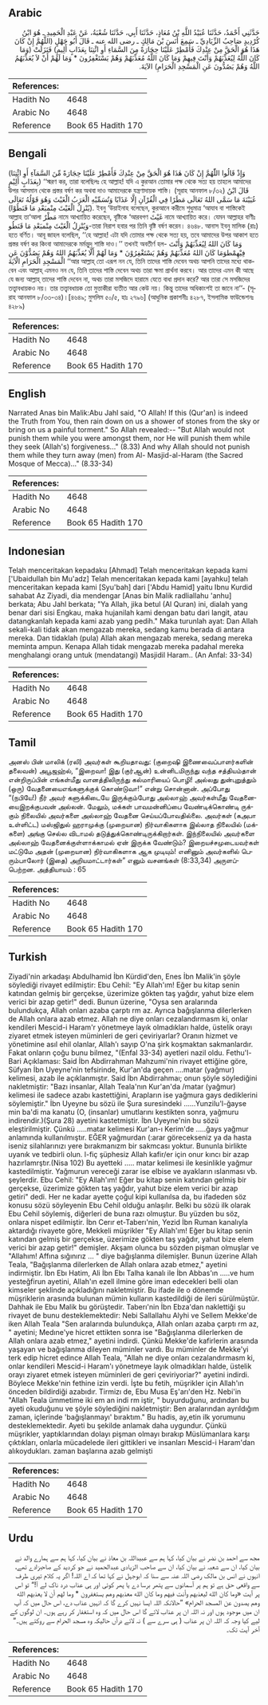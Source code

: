 ## Arabic


<div dir="rtl" lang="ar" style={{fontSize:'larger',backgroundColor:'#f8f9fa',padding:20}}>
حَدَّثَنِي أَحْمَدُ، حَدَّثَنَا عُبَيْدُ اللَّهِ بْنُ مُعَاذٍ، حَدَّثَنَا أَبِي، حَدَّثَنَا شُعْبَةُ، عَنْ عَبْدِ الْحَمِيدِ ـ هُوَ ابْنُ كُرْدِيدٍ صَاحِبُ الزِّيَادِيِّ ـ سَمِعَ أَنَسَ بْنَ مَالِكٍ ـ رضى الله عنه ـ قَالَ أَبُو جَهْلٍ ‏(‏اللَّهُمَّ إِنْ كَانَ هَذَا هُوَ الْحَقَّ مِنْ عِنْدِكَ فَأَمْطِرْ عَلَيْنَا حِجَارَةً مِنَ السَّمَاءِ أَوِ ائْتِنَا بِعَذَابٍ أَلِيمٍ‏)‏ فَنَزَلَتْ ‏(‏وَمَا كَانَ اللَّهُ لِيُعَذِّبَهُمْ وَأَنْتَ فِيهِمْ وَمَا كَانَ اللَّهُ مُعَذِّبَهُمْ وَهُمْ يَسْتَغْفِرُونَ * وَمَا لَهُمْ أَنْ لاَ يُعَذِّبَهُمُ اللَّهُ وَهُمْ يَصُدُّونَ عَنِ الْمَسْجِدِ الْحَرَامِ‏)‏ الآيَةَ‏.‏
</div>
<div style={{backgroundColor:'#f8f9fa',padding:20, marginBottom: 10}}><table> <thead> <tr> <th>References:</th> <th></th> </tr> </thead> <tbody><tr><td>Hadith No</td><td>4648</td></tr><tr><td>Arabic No</td><td>4648</td></tr><tr><td>Reference</td><td>Book 65 Hadith 170</td></tr></tbody></table></div>

## Bengali


<div dir="ltr" lang="bn" style={{fontSize:'larger',backgroundColor:'#f8f9fa',padding:20}}>
(وَإِذْ قَالُوا اللّٰهُمَّ إِنْ كَانَ هٰذَا هُوَ الْحَقَّ مِنْ عِنْدِكَ فَأَمْطِرْ عَلَيْنَا حِجَارَةً مِّنَ السَّمَآءِ أَوِ ائْتِنَا بِعَذَابٍ أَلِيْمٍ) ‘‘স্মরণ কর, তারা বলেছিলঃ হে আল্লাহ! যদি এ কুরআন তোমার পক্ষ থেকে সত্য হয় তাহলে আমাদের উপর আসমান থেকে প্রস্তর বর্ষণ কর অথবা দাও আমাদেরকে যন্ত্রণাদায়ক শাস্তি। (সূরাহ আনফাল ৮/৩২) قَالَ ابْنُ عُيَيْنَةَ مَا سَمَّى اللهُ تَعَالَى مَطَرًا فِي الْقُرْآنِ إِلَّا عَذَابًا وَتُسَمِّيْهِ الْعَرَبُ الْغَيْثَ وَهُوَ قَوْلُهُ تَعَالَى (يُنْزِلُ الْغَيْثَ مِنْمبَعْدِ مَا قَنَطُوْا). ইবনু ‘উয়াইনাহ বলেছেন, কুরআনে করীমে শুধুমাত্র ‘আযাব বা শাস্তিকেই আল্লাহ তা‘আলা مَطْرٌ নামে আখ্যায়িত করেছেন, বৃষ্টিকে ‘আরবগণ غَيْثَ নামে আখ্যায়িত করে। যেমন আল্লাহর বাণীঃ وَيُنْزِلُ الْغَيْثَ مِنْمبَعْدِ مَا قَنَطُو-তারা নিরাশ হবার পর তিনি বৃষ্টি বর্ষণ করেন। ৪৬৪৮. আনাস ইবনু মালিক (রাঃ) হতে বর্ণিত। আবূ জাহল বলেছিল, ‘‘হে আল্লাহ! এটা যদি তোমার পক্ষ থেকে সত্য হয়, তবে আমাদের উপর আকাশ হতে প্রস্তর বর্ষণ কর কিংবা আমাদেরকে মর্মন্তুদ শাস্তি দাও।’’ তখনই অবতীর্ণ হল- وَمَا كَانَ اللهُ لِيُعَذِّبَهُمْ وَأَنْتَ فِيْهِمْطوَمَا كَانَ اللهُ مُعَذِّبَهُمْ وَهُمْ يَسْتَغْفِرُوْنَ * وَمَا لَهُمْ أَلَّا يُعَذِّبَهُمُ اللهُ وَهُمْ يَصُدُّوْنَ عَنِ الْمَسْجِدِ الْحَرَامِ الْآيَةَ ‘‘আর আল্লাহ্ তো এরূপ নন যে, তিনি তাদের শাস্তি দেবেন অথচ আপনি তাদের মধ্যে থাকবেন এবং আল্লাহ্ এমনও নন যে, তিনি তাদের শাস্তি দেবেন অথচ তারা ক্ষমা প্রার্থনা করবে। আর তাদের এমন কী আছে যে জন্য আল্লাহ্ তাদের শাস্তি দেবেন না, অথচ তারা মসজিদে হারামে যেতে বাধা প্রদান করে? আর তারা সে মসজিদের তত্ত্বাবধায়কও নয়। তার তত্ত্বাবধায়ক তো মুত্তাকীরা ব্যতীত আর কেউ নয়। কিন্তু তাদের অধিকাংশই তা জানে না’’- (সূরাহ আনফাল ৮/৩৩-৩৪)।[৪৬৪৯; মুসলিম ৫০/৫, হাঃ ২৭৯৬] (আধুনিক প্রকাশনীঃ ৪২৮৭, ইসলামিক ফাউন্ডেশনঃ ৪২৮৯)
</div>
<div style={{backgroundColor:'#f8f9fa',padding:20, marginBottom: 10}}><table> <thead> <tr> <th>References:</th> <th></th> </tr> </thead> <tbody><tr><td>Hadith No</td><td>4648</td></tr><tr><td>Arabic No</td><td>4648</td></tr><tr><td>Reference</td><td>Book 65 Hadith 170</td></tr></tbody></table></div>

## English


<div dir="ltr" lang="en" style={{fontSize:'larger',backgroundColor:'#f8f9fa',padding:20}}>
Narrated Anas bin Malik:Abu Jahl said, "O Allah! If this (Qur'an) is indeed the Truth from You, then rain down on us a shower of stones from the sky or bring on us a painful torment." So Allah revealed:-- "But Allah would not punish them while you were amongst them, nor He will punish them while they seek (Allah's) forgiveness..." (8.33) And why Allah should not punish them while they turn away (men) from Al- Masjid-al-Haram (the Sacred Mosque of Mecca)..." (8.33-34)
</div>
<div style={{backgroundColor:'#f8f9fa',padding:20, marginBottom: 10}}><table> <thead> <tr> <th>References:</th> <th></th> </tr> </thead> <tbody><tr><td>Hadith No</td><td>4648</td></tr><tr><td>Arabic No</td><td>4648</td></tr><tr><td>Reference</td><td>Book 65 Hadith 170</td></tr></tbody></table></div>

## Indonesian


<div dir="ltr" lang="id" style={{fontSize:'larger',backgroundColor:'#f8f9fa',padding:20}}>
Telah menceritakan kepadaku [Ahmad] Telah menceritakan kepada kami ['Ubaidullah bin Mu'adz] Telah menceritakan kepada kami [ayahku] telah menceritakan kepada kami [Syu'bah] dari ['Abdu Hamid] yaitu Ibnu Kurdid sahabat Az Ziyadi, dia mendengar [Anas bin Malik radliallahu 'anhu] berkata; Abu Jahl berkata; "Ya Allah, jika betul (Al Quran) ini, dialah yang benar dari sisi Engkau, maka hujanilah kami dengan batu dari langit, atau datangkanlah kepada kami azab yang pedih." Maka turunlah ayat: Dan Allah sekali-kali tidak akan mengazab mereka, sedang kamu berada di antara mereka. Dan tidaklah (pula) Allah akan mengazab mereka, sedang mereka meminta ampun. Kenapa Allah tidak mengazab mereka padahal mereka menghalangi orang untuk (mendatangi) Masjidil Haram.. (An Anfal: 33-34)
</div>
<div style={{backgroundColor:'#f8f9fa',padding:20, marginBottom: 10}}><table> <thead> <tr> <th>References:</th> <th></th> </tr> </thead> <tbody><tr><td>Hadith No</td><td>4648</td></tr><tr><td>Arabic No</td><td>4648</td></tr><tr><td>Reference</td><td>Book 65 Hadith 170</td></tr></tbody></table></div>

## Tamil


<div dir="ltr" lang="ta" style={{fontSize:'larger',backgroundColor:'#f8f9fa',padding:20}}>
அனஸ் பின் மாலிக் (ரலி) அவர்கள் கூறியதாவது: (குறைஷி இணைவைப்பாளர்களின் தலைவன்) அபூஜஹ்ல், “இறைவா! இது (குர்ஆன்) உன்னிடமிருந்து வந்த சத்தியம்தான் என்றிருப்பின் எங்கள்மீது வானத்திலிருந்து கல்மாரியைப் பொழி! அல்லது துன்புறுத்தும் (ஒரு) வேதனையைஎங்களுக்குக் கொண்டுவா!” என்று சொன்னான். அப்போது “(நபியே!) நீர் அவர் களுக்கிடையே இருக்கும்போது அல்லாஹ் அவர்கள்மீது வேதனையைஇறக்குபவன் அல்லன். மேலும், மக்கள் பாவமன்னிப்பை வேண்டிக்கொண்டி ருக்கும் நிலையில் அவர்களை அல்லாஹ் வேதனை செய்யப்போவதில்லை. அவர்கள் (கஅபா உள்ளிட்ட) மஸ்ஜிதுல் ஹராமுக்கு (முறையான) நிர்வாகிகளாக இல்லாத நிலையில் (மக்களை) அங்கு செல்ல விடாமல் தடுத்துக்கொண்டிருக்கிறார்கள். இந்நிலையில் அவர்களை அல்லாஹ் வேதனைக்குள்ளாக்காமல் ஏன் இருக்க வேண்டும்? இறையச்சமுடையவர்கள் மட்டுமே அதன் (முறையான) நிர்வாகிகளாக ஆக முடியும்! எனினும் அவர்களில் பெரும்பாலோர் (இதை) அறியமாட்டார்கள்” எனும் வசனங்கள் (8:33,34) அருளப்பெற்றன. அத்தியாயம் : 65
</div>
<div style={{backgroundColor:'#f8f9fa',padding:20, marginBottom: 10}}><table> <thead> <tr> <th>References:</th> <th></th> </tr> </thead> <tbody><tr><td>Hadith No</td><td>4648</td></tr><tr><td>Arabic No</td><td>4648</td></tr><tr><td>Reference</td><td>Book 65 Hadith 170</td></tr></tbody></table></div>

## Turkish


<div dir="ltr" lang="tr" style={{fontSize:'larger',backgroundColor:'#f8f9fa',padding:20}}>
Ziyadi'nin arkadaşı Abdulhamid İbn Kürdid'den, Enes İbn Malik'in şöyle söylediği rivayet edilmiştir: Ebu Cehil: "Ey Allah'ım! Eğer bu kitap senin katından gelmiş bir gerçekse, üzerimize gökten taş yağdır, yahut bize elem verici bir azap getir!" dedi. Bunun üzerine, "Oysa sen aralarında bulundukça, Allah onları azaba çarptı rm az. Ayrıca bağışlanma dilerlerken de Allah onlara azab etmez. Allah ne diye onları cezalandırmasm ki, onlar kendileri Mescid-i Haram'r yönetmeye layık olmadıkları halde, üstelik orayı ziyaret etmek isteyen müminleri de geri çeviriyarlar? Oranın hizmet ve yönetimine asıl ehil olanlar, Allah'ı sayıp O'na şirk koşmaktan sakmanlardır. Fakat onların çoğu bunu bilmez, "(Enfal 33-34) ayetleri nazil oldu. Fethu'l-Bari Açıklaması: Said İbn Abdirrahman Mahzumi'nin rivayet ettiğine göre, Süfyan İbn Uyeyne'nin tefsirinde, Kur'an'da geçen ....matar (yağmur) kelimesi, azab ile açıklanmıştır. Said İbn Abdirrahmaı; onun şöyle söylediğini nakletmiştir: "Bazı insanlar, Allah Teala'nın Kur'an'da /matar (yağmur) kelimesi ile sadece azabı kastettiğini, Arapların ise yağmura gays dediklerini söylemiştir." İbn Uyeyne bu sözü ile Şura suresindeki ......Yunzilu'l-ğayse min ba'di ma kanatu (O, (insanlar) umutlarını kestikten sonra, yağmuru indirendir.)(Şura 28) ayetini kastetmiştir. İbn Uyeyne'nin bu sözü eleştirilmiştir. Çünkü .....matar kelimesi Kur'an-ı Kerim'de .....ğays yağmur anlamında kullanılmıştır. EĞER yağmurdan (:arar görecekseniz ya da hasta iseniz silahlarınızı yere bırakmanızm bir sakmcası yoktur. Bununla birlikte uyanık ve tedbirli olun. l-fiç şüphesiz Allah kafir/er için onur kıncı bir azap hazırlamrştır.(Nisa 102) Bu ayetteki ..... matar kelimesi ile kesinlikle yağmur kastedilmiştir. Yağmurun vereceği zarar ise elbise ve ayakların ıslanması vb. şeylerdir. Ebu Cehil: "Ey Allah'ım! Eğer bu kitap senin katından gelmiş bir gerçekse, üzerimize gökten taş yağdır, yahut bize elem verici bir azap getiri" dedi. Her ne kadar ayette çoğul kipi kullanılsa da, bu ifadeden söz konusu sözü söyleyenin Ebu Cehil olduğu anlaşılır. Belki bu sözü ilk olarak Ebu Cehil söylemiş, diğerleri de buna razı olmuştur. Bu yüzden bu söz, onlara nispet edilmiştir. İbn Cerır et-Taberı'nin, Yezid İbn Ruman kanalıyla aktardığı rivayete göre, Mekkeli müşrikler "Ey Allah'ım! Eğer bu kitap senin katından gelmiş bir gerçekse, üzerimize gökten taş yağdır, yahut bize elem verici bir azap getir!" demişler. Akşam olunca bu sözden pişman olmuşlar ve "Allahım! Affına sığınırız ... " diye bağışlanma dilemişler. Bunun üzerine Allah Teala, "Bağışlanma dilerlerken de Allah onlara azab etmez," ayetini indirmiştir. İbn Ebı Hatim, Ali İbn Ebı Talha kanalı ile İbn Abbas'ın .....ve hum yesteğfirun ayetini, Allah'ın ezell ilmine göre iman edecekleri belli olan kimseler şeklinde açıkladığını nakletmiştir. Bu ifade ile o dönemde müşriklerin arasında bulunan mümin kulların kastedildiği de ileri sürülmüştür. Dahhak ile Ebu Malik bu görüştedir. Taberı'nin İbn Ebza'dan naklettiği şu rivayet de bunu desteklemektedir: Nebi Sallallahu Alyhi ve Sellem Mekke'de iken Allah Teala "Sen aralarında bulundukça, Allah onları azaba çarptı rm az, " ayetini; Medıne'ye hicret ettikten sonra ise "Bağışlanma dilerlerken de Allah onlara azab etmez," ayetini indirdi. Çünkü Mekke'de kafirlerin arasında yaşayan ve bağışlanma dileyen müminler vardı. Bu müminler de Mekke'yi terk edip hicret edince Allah Teala, "Allah ne diye onları cezalandırmasm ki, onlar kendileri Mescid-i Haram'ı yönetmeye layık olmadıkları halde, üstelik orayı ziyaret etmek isteyen müminleri de geri çeviriyoriar?" ayetini indirdi. Böylece Mekke'nin fethine izin verdi. İşte bu fetih, müşrikler için Allah'ın önceden bildirdiği azabıdır. Tirmizı de, Ebu Musa Eş'arı'den Hz. Nebi'in "Allah Teala ümmetime iki em an indi rm iştir, " buyurduğunu, ardından bu ayeti okuduğunu ve şöyle söylediğini nakletmiştir: Ben aralarından ayrıldığım zaman, içlerinde 'bağışlanmayı' bıraktım." Bu hadis, ay,etin ilk yorumunu desteklemektedir. Ayeti bu şekilde anlamak daha uygundur. Çünkü müşrikler, yaptıklarından dolayı pişman olmayı bırakıp Müslümanlara karşı çıktıkları, onlarla mücadelede ileri gittikleri ve insanları Mescid-i Haram'dan alıkoydukları. zaman başlarına azab gelmişti
</div>
<div style={{backgroundColor:'#f8f9fa',padding:20, marginBottom: 10}}><table> <thead> <tr> <th>References:</th> <th></th> </tr> </thead> <tbody><tr><td>Hadith No</td><td>4648</td></tr><tr><td>Arabic No</td><td>4648</td></tr><tr><td>Reference</td><td>Book 65 Hadith 170</td></tr></tbody></table></div>

## Urdu


<div dir="rtl" lang="ur" style={{fontSize:'larger',backgroundColor:'#f8f9fa',padding:20}}>
مجھ سے احمد بن نضر نے بیان کیا، کہا ہم سے عبیداللہ بن معاذ نے بیان کیا، کہا ہم سے ہمارے والد نے بیان کیا، ان سے شعبہ نے بیان کیا، ان سے صاحب الزیادی عبدالحمید نے جو کردید کے صاحبزادے تھے، انہوں نے انس بن مالک رضی اللہ عنہ سے سنا کہ ابوجہل نے کہا تھا کہ اے اللہ! اگر یہ کلام تیری طرف سے واقعی حق ہے تو ہم پر آسمانوں سے پتھر برسا دے یا پھر کوئی اور ہی عذاب درد ناک لے آ!“ تو اس پر آیت «وما كان الله ليعذبهم وأنت فيهم وما كان الله معذبهم وهم يستغفرون * وما لهم أن لا يعذبهم الله وهم يصدون عن المسجد الحرام‏» ”حالانکہ اللہ ایسا نہیں کرے گا کہ انہیں عذاب دے، اس حال میں کہ آپ ان میں موجود ہوں اور نہ اللہ ان پر عذاب لائے گا اس حال میں کہ وہ استغفار کر رہے ہوں۔ ان لوگوں کے لیے کیا وجہ کہ اللہ ان پر عذاب ( ہی سرے سے ) نہ لائے درآں حالیکہ وہ مسجد الحرام سے روکتے ہیں۔“ آخر آیت تک۔
</div>
<div style={{backgroundColor:'#f8f9fa',padding:20, marginBottom: 10}}><table> <thead> <tr> <th>References:</th> <th></th> </tr> </thead> <tbody><tr><td>Hadith No</td><td>4648</td></tr><tr><td>Arabic No</td><td>4648</td></tr><tr><td>Reference</td><td>Book 65 Hadith 170</td></tr></tbody></table></div>